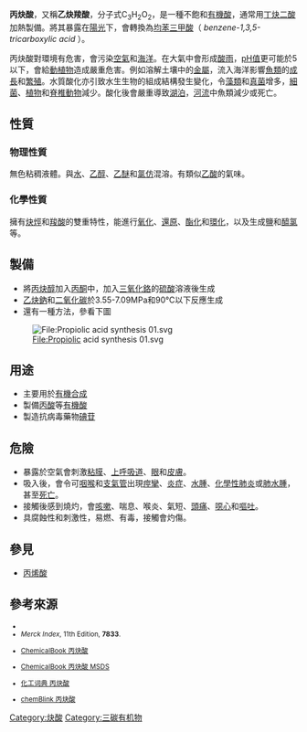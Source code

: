 {{Chembox
| verifiedrevid = 303701203
| Name = 丙炔酸
| NameEn = Propiolic acid
| ImageFile = Propiolic acid Structural Formula V.2.svg
| ImageFile1 = Propiolic acid-3D-balls-B.png
| IUPACName = 2-Propynoic acid
| OtherNames = 乙炔羧酸<br>乙炔甲酸<br>2-丙炔酸<br>炔丙酸
| Section1 = {{Chembox Identifiers
| CASNo_Ref = {{cascite}}
| CASNo = 471-25-0
| SMILES = C#CC(=O)O
  }}
| Section2 = {{Chembox Properties
| Formula = C<sub>3</sub>H<sub>2</sub>O<sub>2</sub>
| MolarMass = 70.05
| Density = 1.1325 g/cm<sup>3</sup>
| MeltingPt = 8.8℃
| BoilingPt = 143.9℃（分解）
| RefractIndex = 1.4302
  }}
| Section7 = {{Chembox Hazards
| EUHazardSymbol = {{Chembox EUHazardSymbol|T}}
| RPhrases = {{R23/24/25}}, {{R24/25}}, {{R25}}, {{R34}}
| SPhrases = {{S7/9}}, {{S24/25}}, {{S26}}, {{S36/37/39}}, {{S45}}
| ExternalMSDS = [http://msds.chem.ox.ac.uk/PR/propiolic_acid.html 外部MSDS]
| FlashPt = 58℃
  }}
}}
'''丙炔酸'''，又稱'''乙炔羧酸'''，分子式C<sub>3</sub>H<sub>2</sub>O<sub>2</sub>，是一種不飽和[[有機酸|有機酸]]，通常用[[丁炔二酸|丁炔二酸]]加熱製備。將其暴露在[[陽光|陽光]]下，會轉換為[[均苯三甲酸|均苯三甲酸]]（ ''benzene-1,3,5-tricarboxylic acid'' ）。

丙炔酸對環境有危害，會污染[[空氣|空氣]]和[[海洋|海洋]]。在大氣中會形成[[酸雨|酸雨]]，[[pH值|pH值]]更可能於5以下，會給[[動植物|動植物]]造成嚴重危害。例如溶解土壤中的[[金屬|金屬]]，流入海洋影響[[魚類|魚類]]的[[成長|成長]]和[[繁殖|繁殖]]。水質酸化亦引致水生生物的組成結構發生變化，令[[藻類|藻類]]和[[真菌|真菌]]增多，[[細菌|細菌]]、[[植物|植物]]和[[脊椎動物|脊椎動物]]減少。酸化後會嚴重導致[[湖泊|湖泊]]，[[河流|河流]]中魚類減少或死亡。

== 性質 ==

=== 物理性質 ===

無色粘稠液體。與[[水|水]]、[[乙醇|乙醇]]、[[乙醚|乙醚]]和[[氯仿|氯仿]]混溶。有類似[[乙酸|乙酸]]的氣味。

=== 化學性質 ===

擁有[[炔烴|炔烴]]和[[羧酸|羧酸]]的雙重特性，能進行[[氧化|氧化]]、[[还原|還原]]、[[酯化|酯化]]和[[環化|環化]]，以及生成[[鹽|鹽]]和[[醯氯|醯氯]]等。

== 製備 ==

* 將[[丙炔醇|丙炔醇]]加入[[丙酮|丙酮]]中，加入[[三氧化鉻|三氧化鉻]]的[[硫酸|硫酸]]溶液後生成
* [[乙炔鈉|乙炔鈉]]和[[二氧化碳|二氧化碳]]於3.55-7.09MPa和90℃以下反應生成
* 還有一種方法，參看下圖

[[File:Propiolic_acid_synthesis_01.svg|File:Propiolic acid synthesis 01.svg]]

== 用途 ==

* 主要用於[[有機合成|有機合成]]
* 製備[[丙酸|丙酸]]等[[有機酸|有機酸]]
* 製造抗病毒藥物[[碘苷|碘苷]]

== 危險 ==

* 暴露於空氣會刺激[[粘膜|粘膜]]、[[上呼吸道|上呼吸道]]、[[眼|眼]]和[[皮膚|皮膚]]。
* 吸入後，會令可[[咽喉|咽喉]]和[[支氣管|支氣管]]出現[[痙攣|痙攣]]、[[炎症|炎症]]、[[水腫|水腫]]、[[化學性肺炎|化學性肺炎]]或[[肺水腫|肺水腫]]，甚至[[死亡|死亡]]。
* 接觸後感到燒灼，會[[咳嗽|咳嗽]]、喘息、喉炎、氣短、[[頭痛|頭痛]]、[[噁心|噁心]]和[[嘔吐|嘔吐]]。
* 具腐蝕性和刺激性，易燃、有毒，接觸會灼傷。

== 參見 ==

* [[丙烯酸|丙烯酸]]

== 參考來源 ==
{{Reflist|}}
<small>

* {{1911}}
* ''Merck Index'', 11th Edition, '''7833'''.
* {{zh}}[http://www.chemicalbook.com/ProductChemicalPropertiesCB8195906.htm ChemicalBook 丙炔酸]{{Wayback|url=http://www.chemicalbook.com/ProductChemicalPropertiesCB8195906.htm |date=20110524063017 }}
* {{zh}}[http://www.chemicalbook.com/ProductMSDSDetailCB8195906.htm ChemicalBook 丙炔酸 MSDS]{{Wayback|url=http://www.chemicalbook.com/ProductMSDSDetailCB8195906.htm |date=20190219140337 }}
* {{zh}}[http://www.chemyq.com/xz/xz11/106180fckdb.htm 化工词典 丙炔酸]{{Wayback|url=http://www.chemyq.com/xz/xz11/106180fckdb.htm |date=20160304134216 }}
* {{zh}}[http://www.chemblink.com/products/471-25-0C.htm chemBlink 丙炔酸]{{Wayback|url=http://www.chemblink.com/products/471-25-0C.htm |date=20130612020809 }}

</small>

[[Category:炔酸|Category:炔酸]]
[[Category:三碳有机物|Category:三碳有机物]]